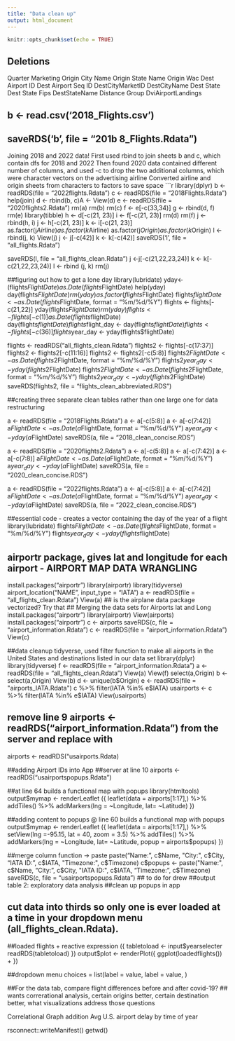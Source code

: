 ```yaml
---
title: "Data clean up"
output: html_document
---
```


```r
knitr::opts_chunk$set(echo = TRUE)
```



## Deletions
Quarter
Marketing
Origin City Name
Origin State Name
Origin Wac
Dest Airport ID
Dest Airport Seq ID
DestCityMarketID
DestCityName
Dest State
Dest State Fips
DestStateName
Distance Group
DviAirportLandings

## b <- read.csv('2018_Flights.csv')
##  saveRDS('b', file = "201b 8_Flights.Rdata")




Joining 2018 and 2022 data!
First used rbind to join sheets b and c, which contain dfs for 2018 and 2022
Then found 2020 data contained different number of columns, and used -c to drop the two additional columns, which were character vectors on the advertising airline
Converted airline and origin sheets from characters to factors to save space
```r
library(dplyr)
b <- readRDS(file = "2022flights.Rdata")
c <- readRDS(file = "2018Flights.Rdata")
help(join)
d <- rbind(b, c)A <- 
View(d)
e <- readRDS(file = "2020flights2.Rdata")
rm(a)
rm(b)
rm(c)
f <- e[-c(33,34)]
g <- rbind(d, f)
rm(e)
library(tibble)
h <- d[-c(21, 23)]
i <- f[-c(21, 23)]
rm(d)
rm(f)
j <- rbind(h, i)
j <- h[-c(21, 23)]
k <- i[-c(21, 23)]
as.factor(j$Airline)
as.factor(k$Airline)
as.factor(j$Origin)
as.factor(k$Origin)
l <- rbind(j, k)
View(j)
j <- j[-c(42)]
k <- k[-c(42)]
saveRDS('l', file = "all_flights.Rdata")












saveRDS(l, file = "all_flights_clean.Rdata")
j <-j[-c(21,22,23,24)]
k <- k[-c(21,22,23,24)]
l <- rbind (j, k)
rm(j)


##figuring out how to get a lone day
library(lubridate)
yday<-(flights$FlightDate)
as.Date(flights$FlightDate)
help(yday)
day(flights$FlightDate)
rm(yday)
as.factor(flights$FlightDate)
flights$flightDate<-as.Date(flights$FlightDate, format = "%m/%d/%Y")
flights <- flights[-c(21,22)]
yday(flights$FlightDate)
rm(yday)
flights <- flights[-c(1)]
as.Date(flights$flightDate) 
day(flights$flightDate)
flights$flight_day <- day(flights$flightDate)
flights <- flights[-c(36)]
flights$year_day <- yday(flights$flightDate)

flights <- readRDS("all_flights_clean.Rdata")
flights2 <- flights[-c(17:37)]
flights2 <- flights2[-c(11:16)]
flights2 <- flights2[-c(5:8)]
flights2$FlightDate<-as.Date(flights2$FlightDate, format = "%m/%d/%Y")
flights2$year_day <- yday(flights2$FlightDate)
flights2$FlightDate<-as.Date(flights2$FlightDate, format = "%m/%d/%Y")
flights2$year_day <- yday(flights2$FlightDate)
saveRDS(flights2, file = "flights_clean_abbreviated.RDS")


##creating three separate clean tables rather than one large one for data restructuring 

a <- readRDS(file = "2018Flights.Rdata")
a <- a[-c(5:8)]
a <- a[-c(7:42)]
a$FlightDate<-as.Date(a$FlightDate, format = "%m/%d/%Y")
a$year_day <- yday(a$FlightDate)
saveRDS(a, file = "2018_clean_concise.RDS")

a <- readRDS(file = "2020flights2.Rdata")
a <- a[-c(5:8)]
a <- a[-c(7:42)]
a <- a[-c(7:8)]
a$FlightDate<-as.Date(a$FlightDate, format = "%m/%d/%Y")
a$year_day <- yday(a$FlightDate)
saveRDS(a, file = "2020_clean_concise.RDS")

a <- readRDS(file = "2022flights.Rdata")
a <- a[-c(5:8)]
a <- a[-c(7:42)]
a$FlightDate<-as.Date(a$FlightDate, format = "%m/%d/%Y")
a$year_day <- yday(a$FlightDate)
saveRDS(a, file = "2022_clean_concise.RDS")

##essential code - creates a vector containing the day of the year of a flight
library(lubridate)
flights$FlightDate<-as.Date(flights$FlightDate, format = "%m/%d/%Y")
flights$year_day <- yday(flights$flightDate)


## airportr package, gives lat and longitude for each airport - AIRPORT MAP DATA WRANGLING
install.packages("airportr")
library(airportr)
library(tidyverse)
airport_location("NAME", input_type = "IATA")
a <- readRDS(file = "all_flights_clean.Rdata")
View(a)
## is the airplane data package vectorized? Try that 
## Merging the data sets for Airports lat and Long
install.packages("airportr")
library(airportr)
View(airports)
install.packages("airportr")
c <- airports
saveRDS(c, file = "airport_information.Rdata")
c <- readRDS(file = "airport_information.Rdata")
View(c)

##data cleanup tidyverse, used filter function to make all airports in the United States and destinations listed in our data set 
library(dplyr)
library(tidyverse)
f <- readRDS(file = "airport_information.Rdata")
a <- readRDS(file = "all_flights_clean.Rdata")
View(a)
View(f)
select(a,Origin)
b <- select(a,Origin)
View(b)
d <- unique(b$Origin)
e <- readRDS(file = "airports_IATA.Rdata")
c %>% filter(IATA %in% e$IATA) 
usairports <- c %>% filter(IATA %in% e$IATA)
View(usairports)

## remove line 9 airports <- readRDS("airport_information.Rdata") from the server and replace with 
airports <- readRDS("usairports.Rdata)

##adding Airport IDs into App 
##server at line 10 
airports <- readRDS("usairportspopups.Rdata")

##at line 64 builds a functional map with popups
library(htmltools)
 output$mymap <- renderLeaflet ({
  leaflet(data = airports[1:17],) %>%
      addTiles() %>%
      addMarkers(lng = ~Longitude, lat= ~Latitude)
  })
  
##adding content to popups @ line 60 builds a functional map with popups
  output$mymap <- renderLeaflet ({
    leaflet(data = airports[1:17],) %>%
      setView(lng =-95.15, lat = 40, zoom = 3.5) %>%
      addTiles() %>%
      addMarkers(lng = ~Longitude, lat= ~Latitude, popup = airports$popups)
  })
  
##merge column function -> paste 
paste("Name:", c$Name, "City:", c$City, "IATA ID:", c$IATA, "Timezone:", c$Timezone) 
c$popups <- paste("Name:", c$Name, "City:", c$City, "IATA ID:", c$IATA, "Timezone:", c$Timezone)
saveRDS(c, file = "usairportspopups.Rdata")
## to do for drew
##output table 2: exploratory data analysis
##clean up popups in app 


## cut data into thirds so only one is ever loaded at a time in your dropdown menu (all_flights_clean.Rdata). 
##loaded flights + reactive expression
({
tabletoload <- input$yearselecter
readRDS(tabletoload)
})
output$plot <- renderPlot({
ggplot(loadedflights()) + 
})

##dropdown menu
choices = list(label = value, 
label = value, 
)

##For the data tab, compare flight differences before and after covid-19? 
## wants correrational analysis, certain origins better, certain destination better, what visualizations address those questions


Correlational Graph addition 
Avg U.S. airport delay by time of year 




rsconnect::writeManifest()
getwd()


